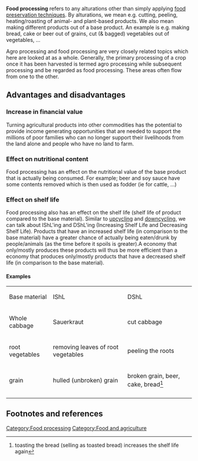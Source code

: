 '''Food processing''' refers to any alturations other than simply applying [[Food preservation and storage|food preservation techniques]]. By alturations, we mean e.g. cutting, peeling, heating/roasting of animal- and plant-based products. We also mean making different products out of a base product. An example is e.g. making bread, cake or beer out of grains, cut (& bagged) vegetables out of vegetables, ...

Agro processing and food processing are very closely related topics which here are looked at as a whole. Generally, the primary processing of a crop once it has been harvested is termed agro processing while subsequent processing and be regarded as food processing. These areas often flow from one to the other.

==Advantages and disadvantages==
===Increase in financial value===
Turning agricultural products into other commodities has the potential to provide income generating opportunities that are needed to support the millions of poor families who can no longer support their livelihoods from the land alone and people who have no land to farm. 

===Effect on nutritional content===
Food processing has an effect on the nutritional value of the base product that is actually being consumed. For example; beer and soy sauce have some contents removed which is then used as fodder (ie for cattle, ...)

===Effect on shelf life===
Food processing also has an effect on the shelf life (shelf life of product compared to the base material). Similar to [[upcycling]] and [[downcycling]], we can talk about IShL'ing and DShL'ing (Increasing Shelf Life and Decreasing Shelf Life). Products that have an increased shelf life (in comparison to the base material) have a greater chance of actually being eaten/drunk by people/animals (as the time before it spoils is greater).A economy that only/mostly produces these products will thus be more efficient than a economy that produces only/mostly products that have a decreased shelf life (in comparison to the base material).

====Examples====
{| border="1" cellpadding="5" cellspacing="0" style="text-align:left"
|-
| Base material || IShL || DShL
|-
| Whole cabbage || Sauerkraut || cut cabbage
|-
| root vegetables || removing leaves of root vegetables || peeling the roots
|-
| grain || hulled (unbroken) grain || broken grain, beer, cake, bread<ref>toasting the bread (selling as toasted bread) increases the shelf life again</ref>
|-
|}

==Footnotes and references==
{{Reflist}}

[[Category:Food processing]]
[[Category:Food and agriculture]]